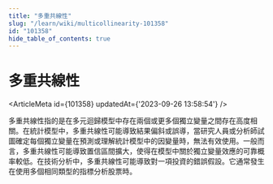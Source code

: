 ```yaml
---
title: "多重共線性"
slug: "/learn/wiki/multicollinearity-101358"
id: "101358"
hide_table_of_contents: true
---
```



# 多重共線性

<ArticleMeta id={101358} updatedAt={'2023-09-26 13:58:54'} />
<div className='border-solid border-b border-t-0 my-4 border-[var(--ifm-color-gray-300)]' />

多重共線性指的是在多元迴歸模型中存在兩個或更多個獨立變量之間存在高度相關。在統計模型中，多重共線性可能導致結果偏斜或誤導，當研究人員或分析師試圖確定每個獨立變量在預測或理解統計模型中的因變量時，無法有效使用。一般而言，多重共線性可能導致置信區間擴大，使得在模型中關於獨立變量效應的可靠概率較低。在技術分析中，多重共線性可能導致對一項投資的錯誤假設。它通常發生在使用多個相同類型的指標分析股票時。
